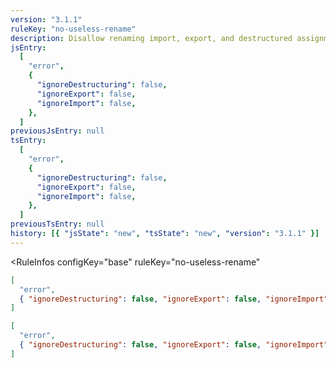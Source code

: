```yaml
---
version: "3.1.1"
ruleKey: "no-useless-rename"
description: Disallow renaming import, export, and destructured assignments to the same name
jsEntry:
  [
    "error",
    {
      "ignoreDestructuring": false,
      "ignoreExport": false,
      "ignoreImport": false,
    },
  ]
previousJsEntry: null
tsEntry:
  [
    "error",
    {
      "ignoreDestructuring": false,
      "ignoreExport": false,
      "ignoreImport": false,
    },
  ]
previousTsEntry: null
history: [{ "jsState": "new", "tsState": "new", "version": "3.1.1" }]
---
```


<RuleInfos 
  configKey="base" 
  ruleKey="no-useless-rename" 
>

```json
[
  "error",
  { "ignoreDestructuring": false, "ignoreExport": false, "ignoreImport": false }
]
```

```json
[
  "error",
  { "ignoreDestructuring": false, "ignoreExport": false, "ignoreImport": false }
]
```

</RuleInfos>
